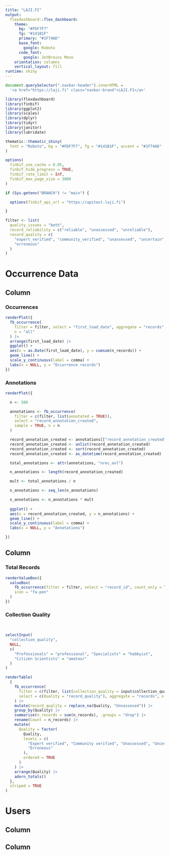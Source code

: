 ```yaml
---
title: "LAJI.FI"
output: 
  flexdashboard::flex_dashboard:
    theme:
      bg: "#FDF7F7"
      fg: "#141B1F"
      primary: "#1F74AD"
      base_font:
        google: Roboto
      code_font:
        google: JetBrains Mono
    orientation: columns
    vertical_layout: fill
runtime: shiny
---
```


```js
document.querySelector(".navbar-header").innerHTML =
  '<a href="https://laji.fi" class="navbar-brand">LAJI.FI</a>'
```

```r
library(flexdashboard)
library(finbif)
library(ggplot2)
library(scales)
library(dplyr)
library(tidyr)
library(janitor)
library(lubridate)

thematic::thematic_shiny(
  font = "Roboto", bg = "#FDF7F7", fg = "#141B1F", accent = "#1F74AD"
)

options(
  finbif_use_cache = 0.05,
  finbif_hide_progress = TRUE,
  finbif_rate_limit = Inf,
  finbif_max_page_size = 3000
)

if (Sys.getenv("BRANCH") != "main") {

  options(finbif_api_url = "https://apitest.laji.fi")

}

filter <- list(
  quality_issues = "both",
  record_reliability = c("reliable", "unassessed", "unreliable"),
  record_quality = c(
    "expert_verified", "community_verified", "unassessed", "uncertain",
    "erroneous"
  )
)
```

Occurrence Data
================================================================================

Column {data-width=600 .tabset}
--------------------------------------------------------------------------------

### Occurrences

```r
renderPlot({
  fb_occurrence(
    filter = filter, select = "first_load_date", aggregate = "records",
    n = "all"
  ) |>
  arrange(first_load_date) |>
  ggplot() +
  aes(x = as.Date(first_load_date), y = cumsum(n_records)) +
  geom_line() +
  scale_y_continuous(label = comma) +
  labs(x = NULL, y = "Occurrence records")
})
```

### Annotations

```r
renderPlot({

  n <- 500

  annotations <- fb_occurrence(
    filter = c(filter, list(annotated = TRUE)),
    select = "record_annotation_created",
    sample = TRUE, n = n
  )

  record_annotation_created <- annotations[["record_annotation_created"]]
  record_annotation_created <- unlist(record_annotation_created)
  record_annotation_created <- sort(record_annotation_created)
  record_annotation_created <- as_datetime(record_annotation_created)

  total_annotations <- attr(annotations, "nrec_avl")

  n_annotations <- length(record_annotation_created)

  mult <- total_annotations / n

  n_annotations <- seq_len(n_annotations)

  n_annotations <- n_annotations * mult
  
  ggplot() +
  aes(x = record_annotation_created, y = n_annotations) +
  geom_line() +
  scale_y_continuous(label = comma) +
  labs(x = NULL, y = "Annotations")

})
```

Column {data-width=400}
--------------------------------------------------------------------------------

### Total Records

```r
renderValueBox({
  valueBox(
    fb_occurrence(filter = filter, select = "record_id", count_only = TRUE),
    icon = "fa-pen"
  )
})
```

### Collection Quality
</br>
```r
selectInput(
  "collection_quality",
  NULL,
  c(
    "Professionals" = "professional", "Specialists" = "hobbyist",
    "Citizen Scientists" = "amateur"
  )
)

renderTable(
  {
    fb_occurrence(
      filter = c(filter, list(collection_quality = input$collection_quality)),
      select = c(Quality = "record_quality"), aggregate = "records", n = "all"
    ) |>
    mutate(record_quality = replace_na(Quality, "Unnassesed")) |>
    group_by(Quality) |>
    summarise(n_records = sum(n_records), .groups = "drop") |>
    rename(Count = n_records) |>
    mutate(
      Quality = factor(
        Quality,
        levels = c(
          "Expert verified", "Community verified", "Unassessed", "Uncertain",
          "Erroneous"
        ),
        ordered = TRUE
      )
    ) |>
    arrange(Quality) |>
    adorn_totals()
  },
  striped = TRUE
)
```

Users
================================================================================

Column {data-width=600 .tabset}
--------------------------------------------------------------------------------

Column {data-width=400}
--------------------------------------------------------------------------------
